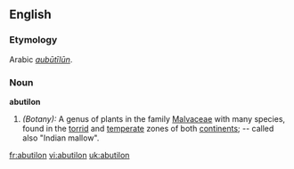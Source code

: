 ==English==

===Etymology===
Arabic ''[[aubūtīlūn]]''.

===Noun===
'''abutilon'''

#''(Botany):'' A genus of plants in the family [[Malvaceae]] with many species, found in the [[torrid]] and [[temperate]] zones of both [[continents]]; -- called also "Indian mallow".

[[fr:abutilon]]
[[vi:abutilon]]
[[uk:abutilon]]